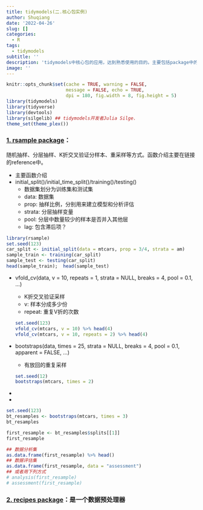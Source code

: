```yaml
---
title: tidymodels(二.核心包实例)
author: Shuqiang
date: '2022-04-26'
slug: []
categories:
  - R
tags:
  - tidymodels
subtitle: ''
description: 'tidymodels中核心包的应用，达到熟悉使用的目的。主要包括package中的函数、参数介绍及应用'
image: ''
---
```

```r
knitr::opts_chunk$set(cache = TRUE, warning = FALSE,
                      message = FALSE, echo = TRUE, 
                      dpi = 180, fig.width = 8, fig.height = 5)
library(tidymodels)
library(tidyverse)
library(devtools)
library(silgelib) ## tidymodels开发者Julia Silge.
theme_set(theme_plex())
```

### [**1. rsample package**](https://rsample.tidymodels.org/reference/index.html)：
  随机抽样、分层抽样、K折交叉验证分样本、重采样等方式。函数介绍主要在链接的reference中。
  
  - 主要函数介绍
  - initial_split()/initial_time_split()/training()/testing()
    - 数据集划分为训练集和测试集
    - data: 数据集
    - prop: 抽样比例，分别用来建立模型和分析评估
    - strata: 分层抽样变量
    - pool: 分层中数量较少的样本是否并入其他层
    - lag: 包含滞后项？
    
```r
library(rsample)
set.seed(123)
car_split <- initial_split(data = mtcars, prop = 3/4, strata = am)
sample_train <- training(car_split)
sample_test <- testing(car_split)
head(sample_train);  head(sample_test)
```
    
  - vfold_cv(data, v = 10, repeats = 1, strata = NULL, breaks = 4, pool = 0.1, ...)
    - K折交叉验证采样
    - v: 样本分成多少份
    - repeat: 重复V折的次数
```r
set.seed(123)
vfold_cv(mtcars, v = 10) %>% head(4)
vfold_cv(mtcars, v = 10, repeats = 2) %>% head(4)
```
  - bootstraps(data, times = 25, strata = NULL, breaks = 4, pool = 0.1, apparent = FALSE, ...)
  
    - 有放回的重复采样
```r
set.seed(12)
bootstraps(mtcars, times = 2)
```
  - 
  - 


```r
set.seed(123)
bt_resamples <- bootstraps(mtcars, times = 3)
bt_resamples
```

```r
first_resample <- bt_resamples$splits[[1]]
first_resample
```

```r
## 数据分析集
as.data.frame(first_resample) %>% head()
## 数据评估集
as.data.frame(first_resample, data = "assessment")
## 或者用下列方式
# analysis(first_resample)
# assessment(first_resample)
```



### [**2. recipes package**](https://rsample.tidymodels.org/reference/index.html)：是一个数据预处理器
